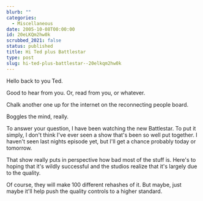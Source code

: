 ```yaml
---
blurb: ""
categories:
  - Miscellaneous
date: 2005-10-08T00:00:00
id: 20eLKQm2hw0k
scrubbed_2021: false
status: published
title: Hi Ted plus Battlestar
type: post
slug: hi-ted-plus-battlestar--20elkqm2hw0k
---
```


Hello back to you Ted. 

Good to hear from you. Or, read from you, or whatever. 

Chalk another one up for the internet on the reconnecting people board. 

Boggles the mind, really.  

To answer your question, I have been watching the new Battlestar. To put it simply, I don't think I've ever seen a show that's been so well put together. I haven't seen last nights episode yet, but I'll get a chance probably today or tomorrow.  

That show really puts in perspective how bad most of the stuff is. Here's to hoping that it's wildly successful and the studios realize that it's largely due to the quality. 

Of course, they will make 100 different rehashes of it. But maybe, just maybe it'll help push the quality controls to a higher standard.